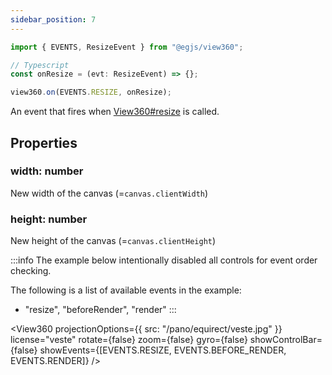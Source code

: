 ```yaml
---
sidebar_position: 7
---
```



```ts
import { EVENTS, ResizeEvent } from "@egjs/view360";

// Typescript
const onResize = (evt: ResizeEvent) => {};

view360.on(EVENTS.RESIZE, onResize);
```

An event that fires when [View360#resize](/docs/api/Class/View360#resize) is called.

## Properties
### width: number
New width of the canvas (=`canvas.clientWidth`)

### height: number
New height of the canvas (=`canvas.clientHeight`)

:::info
The example below intentionally disabled all controls for event order checking.

The following is a list of available events in the example:
- "resize", "beforeRender", "render"
:::

<View360
  projectionOptions={{
    src: "/pano/equirect/veste.jpg"
  }}
  license="veste"
  rotate={false}
  zoom={false}
  gyro={false}
  showControlBar={false}
  showEvents={[EVENTS.RESIZE, EVENTS.BEFORE_RENDER, EVENTS.RENDER]} />

